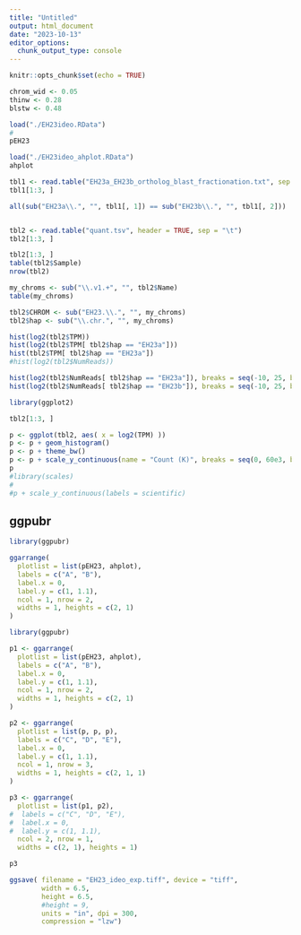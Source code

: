 ```yaml
---
title: "Untitled"
output: html_document
date: "2023-10-13"
editor_options: 
  chunk_output_type: console
---
```


```r
knitr::opts_chunk$set(echo = TRUE)
```



```r
chrom_wid <- 0.05
thinw <- 0.28
blstw <- 0.48

load("./EH23ideo.RData")
#
pEH23

load("./EH23ideo_ahplot.RData")
ahplot
```




```r
tbl1 <- read.table("EH23a_EH23b_ortholog_blast_fractionation.txt", sep = " ")
tbl1[1:3, ]

all(sub("EH23a\\.", "", tbl1[, 1]) == sub("EH23b\\.", "", tbl1[, 2]))


tbl2 <- read.table("quant.tsv", header = TRUE, sep = "\t")
tbl2[1:3, ]
```


```r
tbl2[1:3, ]
table(tbl2$Sample)
nrow(tbl2)

my_chroms <- sub("\\.v1.+", "", tbl2$Name)
table(my_chroms)

tbl2$CHROM <- sub("EH23.\\.", "", my_chroms)
tbl2$hap <- sub("\\.chr.", "", my_chroms)

hist(log2(tbl2$TPM))
hist(log2(tbl2$TPM[ tbl2$hap == "EH23a"]))
hist(tbl2$TPM[ tbl2$hap == "EH23a"])
#hist(log2(tbl2$NumReads))

hist(log2(tbl2$NumReads[ tbl2$hap == "EH23a"]), breaks = seq(-10, 25, by = 1))
hist(log2(tbl2$NumReads[ tbl2$hap == "EH23b"]), breaks = seq(-10, 25, by = 1))


```


```r
library(ggplot2)

tbl2[1:3, ]

p <- ggplot(tbl2, aes( x = log2(TPM) ))
p <- p + geom_histogram()
p <- p + theme_bw()
p <- p + scale_y_continuous(name = "Count (K)", breaks = seq(0, 60e3, by = 20e3), labels = seq(0, 60, by = 20))
p
#library(scales)
#
#p + scale_y_continuous(labels = scientific)
```



## ggpubr


```r
library(ggpubr)

ggarrange(
  plotlist = list(pEH23, ahplot),
  labels = c("A", "B"),
  label.x = 0,
  label.y = c(1, 1.1),
  ncol = 1, nrow = 2, 
  widths = 1, heights = c(2, 1)
)

```


```r
library(ggpubr)

p1 <- ggarrange(
  plotlist = list(pEH23, ahplot),
  labels = c("A", "B"),
  label.x = 0,
  label.y = c(1, 1.1),
  ncol = 1, nrow = 2, 
  widths = 1, heights = c(2, 1)
)

p2 <- ggarrange(
  plotlist = list(p, p, p),
  labels = c("C", "D", "E"),
  label.x = 0,
  label.y = c(1, 1.1),
  ncol = 1, nrow = 3, 
  widths = 1, heights = c(2, 1, 1)
)

p3 <- ggarrange(
  plotlist = list(p1, p2),
#  labels = c("C", "D", "E"),
#  label.x = 0,
#  label.y = c(1, 1.1),
  ncol = 2, nrow = 1, 
  widths = c(2, 1), heights = 1)

p3

ggsave( filename = "EH23_ideo_exp.tiff", device = "tiff", 
        width = 6.5, 
        height = 6.5,
        #height = 9,
        units = "in", dpi = 300, 
        compression = "lzw")

```



